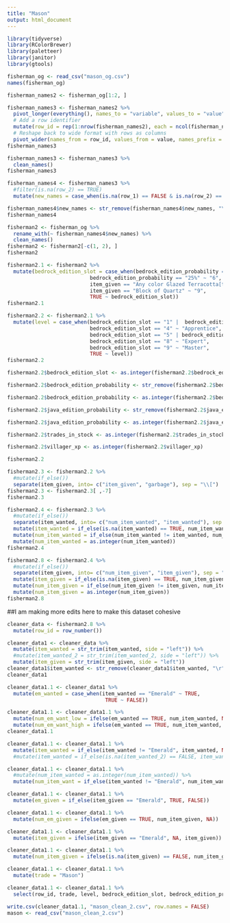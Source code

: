 ```yaml
---
title: "Mason"
output: html_document
---
```

```r
library(tidyverse)
library(RColorBrewer)
library(paletteer)
library(janitor)
library(gtools)
```

```r
fisherman_og <- read_csv("mason_og.csv")
names(fisherman_og)
```

```r
fisherman_names2 <- fisherman_og[1:2, ]
```

```r
fisherman_names3 <- fisherman_names2 %>%
  pivot_longer(everything(), names_to = "variable", values_to = "value") %>%
  # Add a row identifier
  mutate(row_id = rep(1:nrow(fisherman_names2), each = ncol(fisherman_names2))) %>%
  # Reshape back to wide format with rows as columns
  pivot_wider(names_from = row_id, values_from = value, names_prefix = "Row_")
fisherman_names3
```

```r
fisherman_names3 <- fisherman_names3 %>% 
  clean_names()
fisherman_names3
```

```r
fisherman_names4 <- fisherman_names3 %>% 
  #filter(is.na(row_2) == TRUE)
  mutate(new_names = case_when(is.na(row_1) == FALSE & is.na(row_2) == FALSE ~ paste(row_1, row_2, sep = " "), is.na(row_2) == TRUE ~ row_1, is.na(row_1) == TRUE ~ row_2)) %>%   mutate(new_names = ifelse(new_names == "Probability", "Bedrock Edition Probability", new_names))
```

```r
fisherman_names4$new_names <- str_remove(fisherman_names4$new_names, "\n")
fisherman_names4
```

```r
fisherman2 <- fisherman_og %>%
  rename_with(~ fisherman_names4$new_names) %>% 
  clean_names()
fisherman2 <- fisherman2[-c(1, 2), ]
fisherman2
```

```r
fisherman2.1 <- fisherman2 %>% 
  mutate(bedrock_edition_slot = case_when(bedrock_edition_probability == "33%" ~ "5", 
                           bedrock_edition_probability == "25%" ~ "6",
                           item_given == "Any color Glazed Terracotta[t 1]" ~ "8",
                           item_given == "Block of Quartz" ~ "9",
                           TRUE ~ bedrock_edition_slot))
fisherman2.1
```

```r
fisherman2.2 <- fisherman2.1 %>% 
  mutate(level = case_when(bedrock_edition_slot == "1" |  bedrock_edition_slot == "2" ~ "Novice", 
                           bedrock_edition_slot == "4" ~ "Apprentice",
                           bedrock_edition_slot == "5" | bedrock_edition_slot == "6" ~ "Journeyman",
                           bedrock_edition_slot == "8" ~ "Expert",
                           bedrock_edition_slot == "9" ~ "Master",
                           TRUE ~ level))
fisherman2.2
```

```r
fisherman2.2$bedrock_edition_slot <- as.integer(fisherman2.2$bedrock_edition_slot)

fisherman2.2$bedrock_edition_probability <- str_remove(fisherman2.2$bedrock_edition_probability, "%")

fisherman2.2$bedrock_edition_probability <- as.integer(fisherman2.2$bedrock_edition_probability)

fisherman2.2$java_edition_probability <- str_remove(fisherman2.2$java_edition_probability, "%")

fisherman2.2$java_edition_probability <- as.integer(fisherman2.2$java_edition_probability)

fisherman2.2$trades_in_stock <- as.integer(fisherman2.2$trades_in_stock)

fisherman2.2$villager_xp <- as.integer(fisherman2.2$villager_xp)

fisherman2.2
```

```r
fisherman2.3 <- fisherman2.2 %>% 
  #mutate(if_else())
  separate(item_given, into= c("item_given", "garbage"), sep = "\\[")
fisherman2.3 <- fisherman2.3[ ,-7]
fisherman2.3
```

```r
fisherman2.4 <- fisherman2.3 %>% 
  #mutate(if_else())
  separate(item_wanted, into= c("num_item_wanted", "item_wanted"), sep = "×") %>% 
  mutate(item_wanted = if_else(is.na(item_wanted) == TRUE, num_item_wanted, item_wanted)) %>% 
  mutate(num_item_wanted = if_else(num_item_wanted != item_wanted, num_item_wanted, "1")) %>% 
  mutate(num_item_wanted = as.integer(num_item_wanted))
fisherman2.4
```


```r
fisherman2.8 <- fisherman2.4 %>% 
  #mutate(if_else())
  separate(item_given, into= c("num_item_given", "item_given"), sep = "×") %>% 
  mutate(item_given = if_else(is.na(item_given) == TRUE, num_item_given, item_given)) %>% 
  mutate(num_item_given = if_else(num_item_given != item_given, num_item_given, "1")) %>% 
  mutate(num_item_given = as.integer(num_item_given))
fisherman2.8
```

##I am making more edits here to make this dataset cohesive

```r
cleaner_data <- fisherman2.8 %>%
  mutate(row_id = row_number())
```

```r
cleaner_data1 <- cleaner_data %>% 
  mutate(item_wanted = str_trim(item_wanted, side = "left")) %>% 
  #mutate(item_wanted_2 = str_trim(item_wanted_2, side = "left")) %>% 
  mutate(item_given = str_trim(item_given, side = "left")) 
cleaner_data1$item_wanted <- str_remove(cleaner_data1$item_wanted, "\r")
cleaner_data1
```


```r
cleaner_data1.1 <- cleaner_data1 %>% 
  mutate(em_wanted = case_when(item_wanted == "Emerald" ~ TRUE,
                                TRUE ~ FALSE)) 
```

```r
cleaner_data1.1 <- cleaner_data1.1 %>% 
  mutate(num_em_want_low = ifelse(em_wanted == TRUE, num_item_wanted, NA)) %>% 
  mutate(num_em_want_high = ifelse(em_wanted == TRUE, num_item_wanted, NA))  
cleaner_data1.1
```

```r
cleaner_data1.1 <- cleaner_data1.1 %>% 
  mutate(item_wanted = if_else(item_wanted != "Emerald", item_wanted, NA)) #%>% 
  #mutate(item_wanted = if_else(is.na(item_wanted_2) == FALSE, item_wanted_2, item_wanted))
```

```r
cleaner_data1.1 <- cleaner_data1.1 %>% 
  #mutate(num_item_wanted = as.integer(num_item_wanted)) %>% 
  mutate(num_item_want = if_else(item_wanted != "Emerald", num_item_wanted, NA))
```

```r
cleaner_data1.1 <- cleaner_data1.1 %>% 
  mutate(em_given = if_else(item_given == "Emerald", TRUE, FALSE))
```

```r
cleaner_data1.1 <- cleaner_data1.1 %>% 
  mutate(num_em_given = ifelse(em_given == TRUE, num_item_given, NA))  
```

```r
cleaner_data1.1 <- cleaner_data1.1 %>% 
  mutate(item_given = ifelse(item_given == "Emerald", NA, item_given))  
```

```r
cleaner_data1.1 <- cleaner_data1.1 %>% 
  mutate(num_item_given = ifelse(is.na(item_given) == FALSE, num_item_given, NA))  
```

```r
cleaner_data1.1 <- cleaner_data1.1 %>%
  mutate(trade = "Mason")
```

```r
cleaner_data1.1 <- cleaner_data1.1 %>% 
  select(row_id, trade, level, bedrock_edition_slot, bedrock_edition_probability, java_edition_probability, em_wanted, num_em_want_low, num_em_want_high, item_wanted, num_item_want, em_given, num_em_given, item_given, num_item_given, trades_in_stock, price_multiplier, villager_xp)
```

```r
write.csv(cleaner_data1.1, "mason_clean_2.csv", row.names = FALSE)
mason <- read_csv("mason_clean_2.csv")
```

